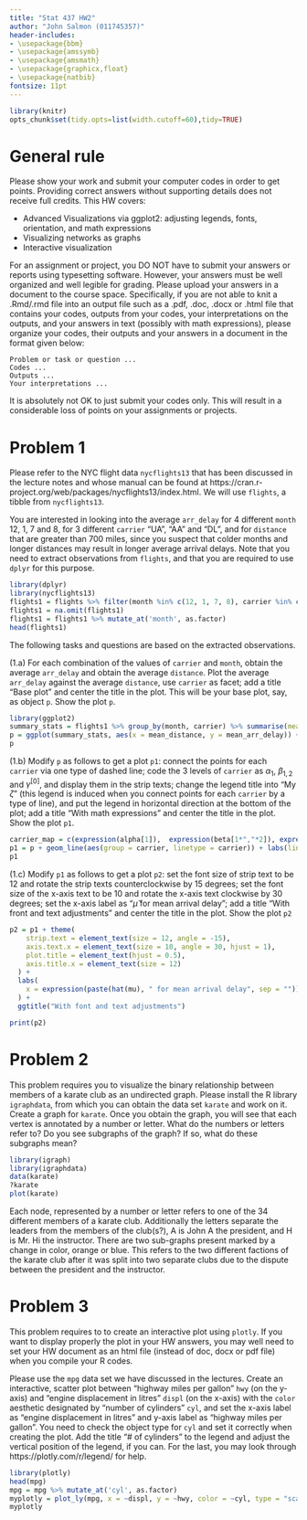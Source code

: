 ```yaml
---
title: "Stat 437 HW2"
author: "John Salmon (011745357)"
header-includes:
- \usepackage{bbm}
- \usepackage{amssymb}
- \usepackage{amsmath}
- \usepackage{graphicx,float}
- \usepackage{natbib}
fontsize: 11pt
---
```


```r
library(knitr)
opts_chunk$set(tidy.opts=list(width.cutoff=60),tidy=TRUE)
```

# General rule

Please show your work and submit your computer codes in order to get points. Providing correct answers without supporting details does not receive full credits. This HW covers:

- Advanced Visualizations via ggplot2: adjusting legends, fonts, orientation, and math expressions
- Visualizing networks as graphs
- Interactive visualization 

For an assignment or project, you DO NOT have to submit your answers or reports using typesetting software. However, your answers must be well organized and well legible for grading. Please upload your answers in a document to the course space. Specifically, if you are not able to knit a .Rmd/.rmd file into an output file such as a .pdf, .doc, .docx or .html file that contains your codes, outputs from your codes, your interpretations on the outputs, and your answers in text (possibly with math expressions), please organize your codes, their outputs and your answers in a document in the format given below:

```
Problem or task or question ... 
Codes ...
Outputs ...
Your interpretations ...
```

It is absolutely not OK to just submit your codes only. This will result in a considerable loss of points on your assignments or projects. 

# Problem 1

Please refer to the NYC flight data `nycflights13` that has been discussed in the lecture notes and whose manual can be found at https://cran.r-project.org/web/packages/nycflights13/index.html. We will use `flights`, a tibble from `nycflights13`.


You are interested in looking into the average `arr_delay` for 4 different `month` 12, 1, 7 and 8, for 3 different `carrier` "UA", "AA" and "DL", and for `distance` that are greater than 700 miles, since you suspect that colder months and longer distances may result in longer average arrival delays. Note that you need to extract observations from `flights`, and that you are required to use `dplyr` for this purpose. 
```r
library(dplyr)
library(nycflights13)
flights1 = flights %>% filter(month %in% c(12, 1, 7, 8), carrier %in% c("UA", "AA", "DL"), distance > 700) #extract observations
flights1 = na.omit(flights1)
flights1 = flights1 %>% mutate_at('month', as.factor)
head(flights1)
```

The following tasks and questions are based on the extracted observations.

(1.a) For each combination of the values of `carrier` and `month`, obtain the average `arr_delay` and obtain the average `distance`. Plot the average `arr_delay` against the average `distance`, use `carrier` as facet; add a title "Base plot" and center the title in the plot. This will be your base plot, say, as object `p`. Show the plot `p`.
```r
library(ggplot2)
summary_stats = flights1 %>% group_by(month, carrier) %>% summarise(mean_arr_delay = mean(arr_delay), mean_distance = mean(distance))
p = ggplot(summary_stats, aes(x = mean_distance, y = mean_arr_delay)) + geom_point() + ggtitle("Base Plot") + theme(plot.title = element_text(hjust = 0.5)) + facet_wrap(~carrier)
p
```

(1.b) Modify `p` as follows to get a plot `p1`: connect the points for each `carrier` via one type of dashed line; code the 3 levels of `carrier` as $\alpha_1$, $\beta_{1,2}$ and $\gamma^{[0]}$, and display them in the strip texts; change the legend title into "My $\zeta$" (this legend is induced when you connect points for each `carrier` by a type of line), and put the legend in horizontal direction at the bottom of the plot; add a title "With math expressions" and center the title in the plot. Show the plot `p1`.
```r
carrier_map = c(expression(alpha[1]),  expression(beta[1*","*2]), expression(gamma^'[0]'))
p1 = p + geom_line(aes(group = carrier, linetype = carrier)) + labs(linetype = expression(paste("My ", zeta, sep = ""))) + scale_linetype_discrete(labels = carrier_map)
p1
```

(1.c) Modify `p1` as follows to get a plot `p2`: set the font size of strip text to be 12 and rotate the strip texts counterclockwise by 15 degrees; set the font size of the x-axis text to be 10 and rotate the x-axis text clockwise by 30 degrees; set the x-axis label as "$\hat{\mu}$ for mean arrival delay"; add a title "With front and text adjustments" and center the title in the plot. Show the plot `p2`
```r
p2 = p1 + theme(
    strip.text = element_text(size = 12, angle = -15),
    axis.text.x = element_text(size = 10, angle = 30, hjust = 1),
    plot.title = element_text(hjust = 0.5),
    axis.title.x = element_text(size = 12)
  ) +
  labs(
    x = expression(paste(hat(mu), " for mean arrival delay", sep = ""))
  ) +
  ggtitle("With font and text adjustments")

print(p2)
```


# Problem 2 

This problem requires you to visualize the binary relationship between members of a karate club as an undirected graph. Please install the R library `igraphdata`, from which you can obtain the data set `karate` and work on it. Create a graph for `karate`. Once you obtain the graph, you will see that each vertex is annotated by a number or letter. What do the numbers or letters refer to? Do you see subgraphs of the graph? If so, what do these subgraphs mean? 
```r
library(igraph)
library(igraphdata)
data(karate)
?karate
plot(karate)
```
Each node, represented by a number or letter refers to one of the 34 different members of a karate club. Additionally the letters separate the leaders from the members of the club(s?), A is John A the president, and H is Mr. Hi the instructor. There are two sub-graphs present marked by a change in color, orange or blue. This refers to the two different factions of the karate club after it was split into two separate clubs due to the dispute between the president and the instructor.


# Problem 3

This problem requires to to create an interactive plot using `plotly`. If you want to display properly the plot in your HW answers, you may well need to set your HW document as an html file (instead of doc, docx or pdf file) when you compile your R codes.

Please use the `mpg` data set we have discussed in the lectures. Create an interactive, scatter plot between "highway miles per gallon" `hwy` (on the y-axis) and "engine displacement in litres" `displ` (on the x-axis) with the `color` aesthetic designated by "number of cylinders" `cyl`, and set the x-axis label as "engine displacement in litres" and y-axis label as "highway miles per gallon". You need to check the object type for `cyl` and set it correctly when creating the plot. Add the title "# of cylinders" to the legend and adjust the vertical position of the legend, if you can. For the last, you may look through https://plotly.com/r/legend/ for help.
```r
library(plotly)
head(mpg)
mpg = mpg %>% mutate_at('cyl', as.factor)
myplotly = plot_ly(mpg, x = ~displ, y = ~hwy, color = ~cyl, type = "scatter") %>% layout(xaxis=list(title="engine displacement in litres"), yaxis=list(title="highway miles per gallon")) %>% layout(legend=list(title=list(text="# of cylinders"))) %>% layout(legend = list(x = 100, y = 0.5))
myplotly
```


